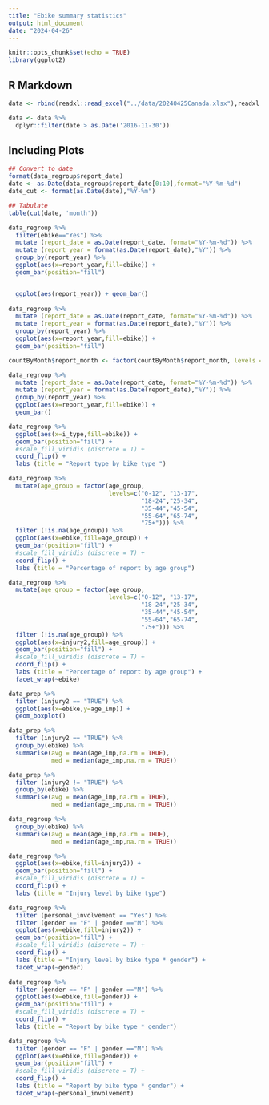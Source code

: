 ```yaml
---
title: "Ebike summary statistics"
output: html_document
date: "2024-04-26"
---
```


```r
knitr::opts_chunk$set(echo = TRUE)
library(ggplot2)
```

## R Markdown
```r
data <- rbind(readxl::read_excel("../data/20240425Canada.xlsx"),readxl::read_excel("../data/20240425United States.xlsx"))

data <- data %>% 
  dplyr::filter(date > as.Date('2016-11-30')) 
```

## Including Plots
```r
## Convert to date
format(data_regroup$report_date)
date <- as.Date(data_regroup$report_date[0:10],format="%Y-%m-%d")
date_cut <- format(as.Date(date),"%Y-%m")

## Tabulate
table(cut(date, 'month'))

```



```r
data_regroup %>% 
  filter(ebike=="Yes") %>% 
  mutate (report_date = as.Date(report_date, format="%Y-%m-%d")) %>% 
  mutate (report_year = format(as.Date(report_date),"%Y")) %>% 
  group_by(report_year) %>% 
  ggplot(aes(x=report_year,fill=ebike)) +
  geom_bar(position="fill")


  ggplot(aes(report_year)) + geom_bar()
  
data_regroup %>% 
  mutate (report_date = as.Date(report_date, format="%Y-%m-%d")) %>% 
  mutate (report_year = format(as.Date(report_date),"%Y")) %>% 
  group_by(report_year) %>% 
  ggplot(aes(x=report_year,fill=ebike)) +
  geom_bar(position="fill")

countByMonth$report_month <- factor(countByMonth$report_month, levels = unique(countByMonth$report_month))

data_regroup %>% 
  mutate (report_date = as.Date(report_date, format="%Y-%m-%d")) %>% 
  mutate (report_year = format(as.Date(report_date),"%Y")) %>% 
  group_by(report_year) %>% 
  ggplot(aes(x=report_year,fill=ebike)) +
  geom_bar()


```
```r
data_regroup %>% 
  ggplot(aes(x=i_type,fill=ebike)) +
  geom_bar(position="fill") + 
  #scale_fill_viridis (discrete = T) +
  coord_flip() +
  labs (title = "Report type by bike type ") 
```


```r
data_regroup %>% 
  mutate(age_group = factor(age_group,
                            levels=c("0-12", "13-17",
                                     "18-24","25-34",
                                     "35-44","45-54",
                                     "55-64","65-74",
                                     "75+"))) %>%
  filter (!is.na(age_group)) %>% 
  ggplot(aes(x=ebike,fill=age_group)) +
  geom_bar(position="fill") + 
  #scale_fill_viridis (discrete = T) +
  coord_flip() +
  labs (title = "Percentage of report by age group")

data_regroup %>% 
  mutate(age_group = factor(age_group,
                            levels=c("0-12", "13-17",
                                     "18-24","25-34",
                                     "35-44","45-54",
                                     "55-64","65-74",
                                     "75+"))) %>%
  filter (!is.na(age_group)) %>% 
  ggplot(aes(x=injury2,fill=age_group)) +
  geom_bar(position="fill") + 
  #scale_fill_viridis (discrete = T) +
  coord_flip() +
  labs (title = "Percentage of report by age group") +
  facet_wrap(~ebike)
```
```r
data_prep %>% 
  filter (injury2 == "TRUE") %>%
  ggplot(aes(x=ebike,y=age_imp)) + 
  geom_boxplot()

data_prep %>% 
  filter (injury2 == "TRUE") %>% 
  group_by(ebike) %>% 
  summarise(avg = mean(age_imp,na.rm = TRUE),
            med = median(age_imp,na.rm = TRUE))

data_prep %>% 
  filter (injury2 != "TRUE") %>% 
  group_by(ebike) %>% 
  summarise(avg = mean(age_imp,na.rm = TRUE),
            med = median(age_imp,na.rm = TRUE))

data_regroup %>% 
  group_by(ebike) %>% 
  summarise(avg = mean(age_imp,na.rm = TRUE),
            med = median(age_imp,na.rm = TRUE))

```

```r
data_regroup %>% 
  ggplot(aes(x=ebike,fill=injury2)) +
  geom_bar(position="fill") + 
  #scale_fill_viridis (discrete = T) +
  coord_flip() +
  labs (title = "Injury level by bike type")
```

```r
data_regroup %>% 
  filter (personal_involvement == "Yes") %>% 
  filter (gender == "F" | gender =="M") %>% 
  ggplot(aes(x=ebike,fill=injury2)) +
  geom_bar(position="fill") + 
  #scale_fill_viridis (discrete = T) +
  coord_flip() +
  labs (title = "Injury level by bike type * gender") +
  facet_wrap(~gender)

data_regroup %>% 
  filter (gender == "F" | gender =="M") %>% 
  ggplot(aes(x=ebike,fill=gender)) +
  geom_bar(position="fill") + 
  #scale_fill_viridis (discrete = T) +
  coord_flip() +
  labs (title = "Report by bike type * gender") 

data_regroup %>% 
  filter (gender == "F" | gender =="M") %>% 
  ggplot(aes(x=ebike,fill=gender)) +
  geom_bar(position="fill") + 
  #scale_fill_viridis (discrete = T) +
  coord_flip() +
  labs (title = "Report by bike type * gender") +
  facet_wrap(~personal_involvement)
```

